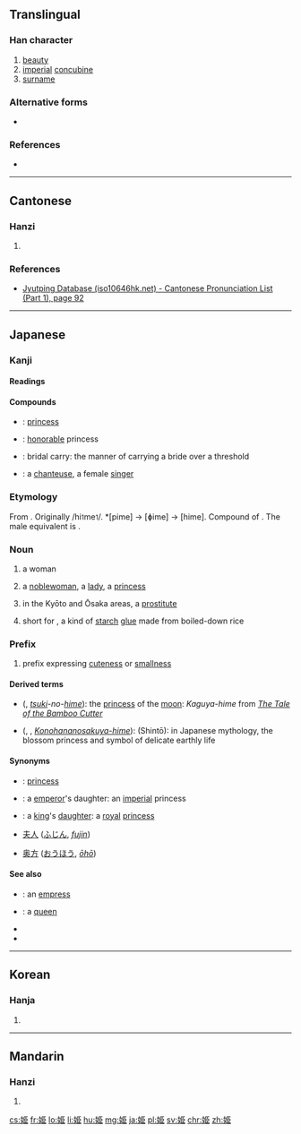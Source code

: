 ==Translingual==

===Han character===
{{Han char|rn=38|rad=女|as=06|sn=9|four=4141<sub>7</sub>|canj=女尸中中 (VSLL), X女尸中中 (XVSLL)|ids=⿰[[女]][[臣]]|alt=姬}}

# [[beauty]]
# [[imperial]] [[concubine]]
# [[surname]]

===Alternative forms===
* {{term|lang=mul|姬}}

===References===
* {{Han ref|kx=0260.220|dkj=06229|dj=0526.210|hdz=21043.040|uh=59EB|ud=23019}}

----

==Cantonese==

===Hanzi===
{{yue-hanzi|jyut=can2|y=chan2|tra=姬}}

# {{defn|lang=yue|sort=女06}}

===References===
* [http://www.iso10646hk.net/jp/document/download.jsp Jyutping Database (iso10646hk.net) - Cantonese Pronunciation List (Part 1), page 92]

----

==Japanese==
{{wikipedia|lang=ja}}
{{wikipedia|Hime}}

===Kanji===
{{ja-kanji|grade=c|rs=女06|style=s|kyu=姬}}

====Readings====
{{ja-readings
|goon=[[き]] (ki) {{non-joyo-reading}}
|kanon=[[き]] (ki) {{non-joyo-reading}}
|kun=[[ひめ]] (hime)
|nanori=[[ひめ]] (hime), [[こひめ]] (kohime), [[ひめさき]] (himesaki), [[ぷりんせす]] (purinsesu), [[れもん]] (remon)
}}

====Compounds====
* {{l|ja|お姫|tr=[[おひめ]], ''[[ohime]]''}}: [[princess]]
* {{l|ja|姫様|tr=[[ひめさま]], ''[[hime-sama]]''}}: [[honorable]] princess {{qualifier|term of address or reference}}
* {{l|ja|お姫様抱っこ|tr=[[おひめさまだっこ]], ''[[o-hime-sama dakko]]''}}: {{qualifier|slang}} bridal carry: the manner of carrying a bride over a threshold
* {{l|ja|歌姫|tr=[[うたひめ]], ''[[utahime]]''}}: a [[chanteuse]], a female [[singer]]

===Etymology===
From {{etyl|ojp|ja|sort=ひめ}}. Originally /hi<small>1</small>me<small>1</small>/. *[pime] → [ɸime] → [hime]. Compound of {{compound|lang=ja|sort=ひめ|日|tr1=hi|t1=sun|女|tr2=me|t2=woman}}. The male equivalent is {{term|lang=ja|彦|tr=hiko}}.

===Noun===
{{ja-noun|ひめ}}

# {{context|lang=ja|sort=ひめ|euphemistic}} a woman
# a [[noblewoman]], a [[lady]], a [[princess]]
# {{context|lang=ja|sort=ひめ|slang}} in the Kyōto and Ōsaka areas, a [[prostitute]]
# short for {{term|lang=ja|姫糊|tr=himenori}}, a kind of [[starch]] [[glue]] made from boiled-down rice

===Prefix===
{{ja-pos|prefix|ひめ}}

# prefix expressing [[cuteness]] or [[smallness]]

====Derived terms====
* {{l|ja|月の姫}} ({{l|ja|つきのひめ}}, ''[[tsuki]]-no-[[hime]]''): the [[princess]] of the [[moon]]: ''Kaguya-hime'' from ''[[w:The Tale of the Bamboo Cutter|The Tale of the Bamboo Cutter]]''
* {{l|ja|木花之開耶姫}} ({{l|ja|このはなのさくひめ}}, {{l|ja|コノハナノサクヤビメ}}, ''[[Konohananosakuya-hime]]''): (Shintō): in Japanese mythology, the blossom princess and symbol of delicate earthly life

====Synonyms====
* {{sense|princess}} {{l|ja|プリンセス}}: [[princess]]
* {{sense|princess}} {{l|ja|皇女|tr=[[こうじょ]], ''[[kōjo]]''}}: a [[emperor]]'s daughter: an [[imperial]] princess
* {{sense|princess}} {{l|ja|王女|tr=[[おうじょ]], ''[[ōjo]]''}}: a [[king]]'s [[daughter]]: a [[royal]] [[princess]]
* {{sense|lady}} [[夫人]] ([[ふじん]], ''[[fujin]]'')
* {{sense|lady}} [[奥方]] ([[おうほう]], ''[[ōhō]]'')

====See also====
* {{l|ja|女皇|tr=[[じょこう]], ''[[jokō]]''}}: an [[empress]]
* {{l|ja|女王|tr=[[じょおう]], ''[[joō]]''}}: a [[queen]]
* {{pedialite|Princess}}
* {{pedialite|Noblewoman}}

----

==Korean==

===Hanja===
{{ko-hanja|hangeul=희|rv=hui|mr=hŭi|y=huy}}

# {{defn|lang=ko|sort=女06}}

----

==Mandarin==

===Hanzi===
{{cmn-hanzi|pin=[[jī]] ([[ji1]])|wg=chi<sup>1</sup>|tra=姬}}

# {{defn|lang=cmn|sort=女06}}

[[cs:姫]]
[[fr:姫]]
[[lo:姫]]
[[li:姫]]
[[hu:姫]]
[[mg:姫]]
[[ja:姫]]
[[pl:姫]]
[[sv:姫]]
[[chr:姫]]
[[zh:姫]]